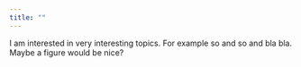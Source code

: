 ```yaml
---
title: ""
---
```


I am interested in very interesting topics. For example so and so and bla bla. Maybe a figure would be nice?